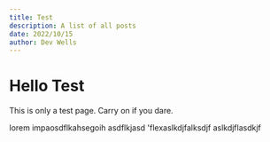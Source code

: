 ```yaml
---
title: Test
description: A list of all posts
date: 2022/10/15
author: Dev Wells
---
```


# Hello Test

This is only a test page. Carry on if you dare.

lorem impaosdflkahsegoih
asdflkjasd
'flexaslkdjfalksdjf
aslkdjflasdkjf
